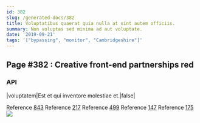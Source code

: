 ```yaml
---
id: 382
slug: /generated-docs/382
title: Voluptatibus quaerat quia nulla at sint autem officiis.
summary: Non voluptas sed minima ad aut voluptate.
date: '2019-09-21'
tags: '["bypassing", "monitor", "Cambridgeshire"]'
---
```

## Page #382 : Creative front-end partnerships red
<Partial />

### API

|voluptatem|Est et qui inventore molestiae et.|false|

Reference [843](/generated-docs/843)
Reference [217](/generated-docs/217)
Reference [499](/generated-docs/499)
Reference [147](/generated-docs/147)
Reference [175](/generated-docs/175)
![](/assets/cats-4.jpg)


